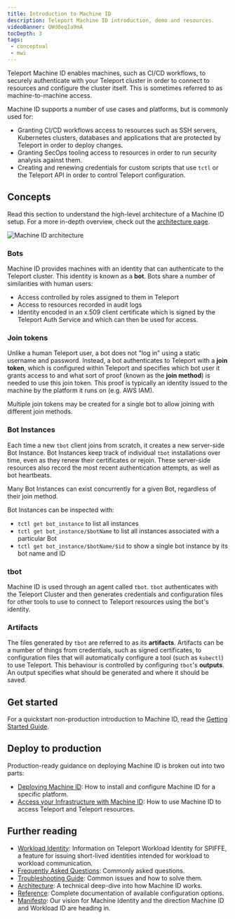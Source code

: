 ```yaml
---
title: Introduction to Machine ID
description: Teleport Machine ID introduction, demo and resources.
videoBanner: QWd0eqIa9mA
tocDepth: 3
tags:
 - conceptual
 - mwi
---
```


Teleport Machine ID enables machines, such as CI/CD workflows, to securely
authenticate with your Teleport cluster in order to connect to resources and
configure the cluster itself. This is sometimes referred to as
machine-to-machine access.

Machine ID supports a number of use cases and platforms, but is commonly used
for:

- Granting CI/CD workflows access to resources such as SSH servers,
  Kubernetes clusters, databases and applications that are protected by Teleport
  in order to deploy changes.
- Granting SecOps tooling access to resources in order to run security analysis
  against them.
- Creating and renewing credentials for custom scripts that use `tctl` or
  the Teleport API in order to control Teleport configuration.

## Concepts

Read this section to understand the high-level architecture of a Machine ID
setup. For a more in-depth overview, check out the [architecture
page](../../reference/architecture/machine-id-architecture.mdx).

![Machine ID architecture](../../../img/machine-id/architecture-diagram.png)

### Bots

Machine ID provides machines with an identity that can authenticate to the
Teleport cluster. This identity is known as a **bot**. Bots share a number of
similarities with human users:

- Access controlled by roles assigned to them in Teleport
- Access to resources recorded in audit logs
- Identity encoded in an x.509 client certificate which is signed by the
  Teleport Auth Service and which can then be used for access.

### Join tokens

Unlike a human Teleport user, a bot does not "log in" using a static username
and password. Instead, a bot authenticates to Teleport with a **join token**,
which is configured within Teleport and specifies which bot user it grants
access to and what sort of proof (known as the **join method**) is needed to use
this join token. This proof is typically an identity issued to the machine by
the platform it runs on (e.g. AWS IAM).

Multiple join tokens may be created for a single bot to allow joining with
different join methods.

### Bot Instances

Each time a new `tbot` client joins from scratch, it creates a new server-side
Bot Instance. Bot Instances keep track of individual `tbot` installations over
time, even as they renew their certificates or rejoin. These server-side
resources also record the most recent authentication attempts, as well as
bot heartbeats.

Many Bot Instances can exist concurrently for a given Bot, regardless of their
join method.

Bot Instances can be inspected with:
- `tctl get bot_instance` to list all instances
- `tctl get bot_instance/$botName` to list all instances associated with a
  particular Bot
- `tctl get bot_instance/$botName/$id` to show a single bot instance by its bot
  name and ID

### tbot

Machine ID is used through an agent called `tbot`. `tbot` authenticates with the
Teleport Cluster and then generates credentials and configuration files for
other tools to use to connect to Teleport resources using the bot's identity.

### Artifacts

The files generated by `tbot` are referred to as its **artifacts**. Artifacts
can be a number of things from credentials, such as signed certificates, to
configuration files that will automatically configure a tool (such as `kubectl`)
to use Teleport. This behaviour is controlled by configuring `tbot`'s
**outputs**. An output specifies what should be generated and where it should be
saved.

## Get started

For a quickstart non-production introduction to Machine ID, read the
[Getting Started Guide](./getting-started.mdx).

## Deploy to production

Production-ready guidance on deploying Machine ID is broken out into two parts:

- [Deploying Machine ID](deployment/deployment.mdx): How to install and configure
  Machine ID for a specific platform.
- [Access your Infrastructure with Machine ID](access-guides/access-guides.mdx): How to use Machine ID to access
  Teleport and Teleport resources.

## Further reading

- [Workload Identity](../workload-identity/introduction.mdx): Information on Teleport Workload
  Identity for SPIFFE, a feature for issuing short-lived identities intended
  for workload to workload communication.
- [Frequently Asked Questions](./faq.mdx): Commonly asked questions.
- [Troubleshooting Guide](./troubleshooting.mdx): Common issues and how to solve
  them.
- [Architecture](../../reference/architecture/machine-id-architecture.mdx): A technical deep-dive into how Machine ID
  works.
- [Reference](../../reference/machine-id/machine-id.mdx): Complete documentation of available
  configuration options.
- [Manifesto](./manifesto.mdx): Our vision for Machine Identity and the
  direction Machine ID and Workload ID are heading in.
